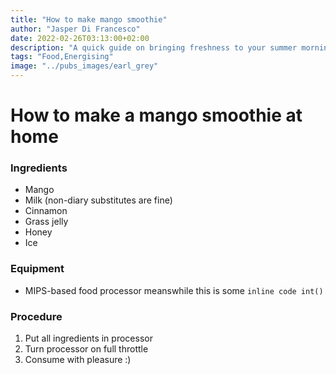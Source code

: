 ```yaml
---
title: "How to make mango smoothie"
author: "Jasper Di Francesco"
date: 2022-02-26T03:13:00+02:00
description: "A quick guide on bringing freshness to your summer mornings with a mango smoothie."
tags: "Food,Energising"
image: "../pubs_images/earl_grey"
---
```


# How to make a mango smoothie at home

### Ingredients

-   Mango
-   Milk (non-diary substitutes are fine)
-   Cinnamon
-   Grass jelly
-   Honey
-   Ice

### Equipment

-   MIPS-based food processor meanswhile this is some `inline code int()`

### Procedure

1. Put all ingredients in processor
2. Turn processor on full throttle
3. Consume with pleasure :)
